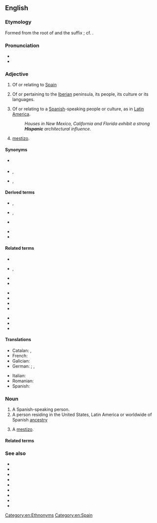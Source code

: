{{also|hispanic}}
==English==

===Etymology===
Formed from the root of {{der|en|la|Hispania||Spain}} and the suffix {{m|en|-ic}}; cf. {{m|la|hispanicus}}.

===Pronunciation===
* {{IPA|en|/hɪˈspænɪk/}}
* {{rhymes|en|ænɪk}}

===Adjective===
{{en-adj}}

# Of or relating to [[Spain]]
# {{lb|en|historical}} Of or pertaining to the [[Iberia]]n peninsula, its people, its culture or its languages.
# {{lb|en|colloquial}} Of or relating to a [[Spanish]]-speaking people or culture, as in [[Latin America]].
#: ''Houses in New Mexico, California and Florida exhibit a strong '''Hispanic''' architectural influence.''
# {{lb|en|colloquial}} [[mestizo]].

====Synonyms====
* {{sense|of Spain}} {{l|en|Spanish}}
* {{sense|of Spanish-speaking people}} {{l|en|Latin}}, {{l|en|Latino}}
* {{sense|of Iberia}} {{l|en|Iberian}}, {{l|en|Hispanian}}

====Derived terms====
{{der-top}}
* {{l|en|Hispanicisation}}, {{l|en|Hispanicization}}
* {{l|en|Hispanicise}}, {{l|en|Hispanicize}}
* {{l|en|Hispanicism}}
{{der-mid}}
* {{l|en|Hispanicity}}
* {{l|en|Hispanic panic}}
{{der-bottom}}

====Related terms====
{{rel-top3}}
* {{l|en|Hispanist}}
* {{l|en|Hispano-}}, {{l|en|hispano-}}
* {{l|en|Hispanophile}}
* {{l|en|Hispanophilia}}
{{rel-mid3}}
* {{l|en|Hispanophilic}}
* {{l|en|Hispanophobe}}
* {{l|en|Hispanophobia}}
* {{l|en|Hispanophobic}}
{{rel-mid3}}
* {{l|en|Hispanophone}}
* {{l|en|Hispanophone Caribbean}}
* {{l|en|Hispanophonia}}
{{rel-bottom}}

====Translations====
{{trans-top|Of or relating to Spanish-speaking people and culture}}
* Catalan: {{t|ca|hispà}}, {{t|ca|hispànic}}
* French: {{t+|fr|hispanique}}
* Galician: {{t|gl|hispano}}
* German: {{qualifier|of Spain}} {{t+|de|spanisch}}; {{qualifier|of Central and South America}} {{t+|de|lateinamerikanisch}}, {{t|de|hispanoamerikanisch}}
{{trans-mid}}
* Italian: {{t|it|ispanico}}
* Romanian: {{t+|ro|hispanic}}
* Spanish: {{t+|es|hispánico}}
{{trans-bottom}}

===Noun===
{{en-noun}}

# A Spanish-speaking person.
# A person residing in the United States, Latin America or worldwide of Spanish [[ancestry]]
# {{lb|en|colloquial}} A [[mestizo]].

====Related terms====
{{rel3|en
|Hispano
|spaniel
|Spanish}}

===See also===
* {{l|en|Iberian}}
* {{l|en|Ibero-}}
* {{l|en|Ibero-America}}
* {{l|en|Ibero-American}}
* {{l|en|Ibero-Romance}}
* {{l|en|Latin}}
* {{l|en|Latina}}
* {{l|en|Latin American}}
* {{l|en|Latino}}

[[Category:en:Ethnonyms]]
[[Category:en:Spain]]